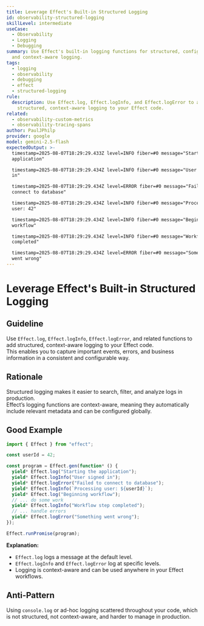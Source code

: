 ```yaml
---
title: Leverage Effect's Built-in Structured Logging
id: observability-structured-logging
skillLevel: intermediate
useCase:
  - Observability
  - Logging
  - Debugging
summary: Use Effect's built-in logging functions for structured, configurable,
  and context-aware logging.
tags:
  - logging
  - observability
  - debugging
  - effect
  - structured-logging
rule:
  description: Use Effect.log, Effect.logInfo, and Effect.logError to add
    structured, context-aware logging to your Effect code.
related:
  - observability-custom-metrics
  - observability-tracing-spans
author: PaulJPhilp
provider: google
model: gemini-2.5-flash
expectedOutput: >-
  timestamp=2025-08-07T18:29:29.433Z level=INFO fiber=#0 message="Starting the
  application"

  timestamp=2025-08-07T18:29:29.434Z level=INFO fiber=#0 message="User signed
  in"

  timestamp=2025-08-07T18:29:29.434Z level=ERROR fiber=#0 message="Failed to
  connect to database"

  timestamp=2025-08-07T18:29:29.434Z level=INFO fiber=#0 message="Processing
  user: 42"

  timestamp=2025-08-07T18:29:29.434Z level=INFO fiber=#0 message="Beginning
  workflow"

  timestamp=2025-08-07T18:29:29.434Z level=INFO fiber=#0 message="Workflow step
  completed"

  timestamp=2025-08-07T18:29:29.434Z level=ERROR fiber=#0 message="Something
  went wrong"
---
```


# Leverage Effect's Built-in Structured Logging

## Guideline

Use `Effect.log`, `Effect.logInfo`, `Effect.logError`, and related functions to add structured, context-aware logging to your Effect code.  
This enables you to capture important events, errors, and business information in a consistent and configurable way.

## Rationale

Structured logging makes it easier to search, filter, and analyze logs in production.  
Effect’s logging functions are context-aware, meaning they automatically include relevant metadata and can be configured globally.

## Good Example

```typescript
import { Effect } from "effect";

const userId = 42;

const program = Effect.gen(function* () {
  yield* Effect.log("Starting the application");
  yield* Effect.logInfo("User signed in");
  yield* Effect.logError("Failed to connect to database");
  yield* Effect.logInfo(`Processing user: ${userId}`);
  yield* Effect.log("Beginning workflow");
  // ... do some work
  yield* Effect.logInfo("Workflow step completed");
  // ... handle errors
  yield* Effect.logError("Something went wrong");
});

Effect.runPromise(program);

```

**Explanation:**  
- `Effect.log` logs a message at the default level.
- `Effect.logInfo` and `Effect.logError` log at specific levels.
- Logging is context-aware and can be used anywhere in your Effect workflows.

## Anti-Pattern

Using `console.log` or ad-hoc logging scattered throughout your code, which is not structured, not context-aware, and harder to manage in production.